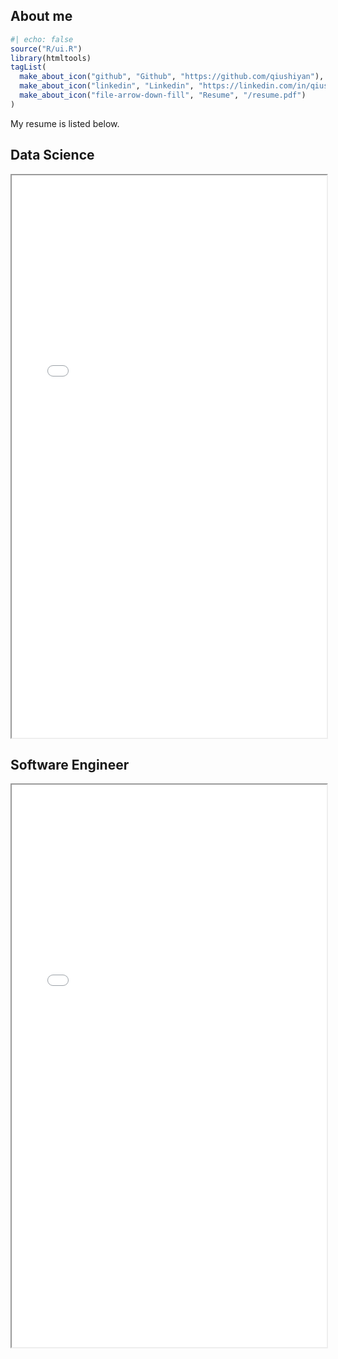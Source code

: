 ## About me


::: {.about-links}

```r
#| echo: false
source("R/ui.R")
library(htmltools)
tagList(
  make_about_icon("github", "Github", "https://github.com/qiushiyan"),
  make_about_icon("linkedin", "Linkedin", "https://linkedin.com/in/qiushiyan"),
  make_about_icon("file-arrow-down-fill", "Resume", "/resume.pdf")
)
```

:::

My resume is listed below.


::: {.panel-tabset}

## Data Science

<iframe id="resume" src="/resume-data-science.pdf" width="100%" style="min-height: 900px"></iframe>


## Software Engineer

<iframe id="resume" src="/resume-full-stack.pdf" width="100%" style="min-height: 900px"></iframe>


:::




